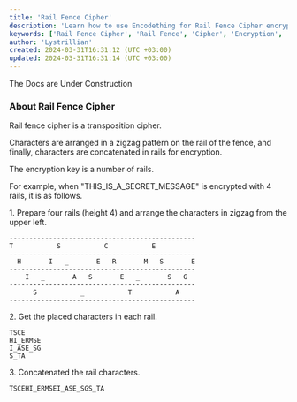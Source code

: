 ```yaml
---
title: 'Rail Fence Cipher' 
description: 'Learn how to use Encodething for Rail Fence Cipher encryption and decryption'
keywords: ['Rail Fence Cipher', 'Rail Fence', 'Cipher', 'Encryption', 'Decryption', 'Encodething']
author: 'Lystrillian'
created: 2024-03-31T16:31:12 (UTC +03:00)
updated: 2024-03-31T16:31:14 (UTC +03:00)
---
```


<Callout type="warning">
  The Docs are Under Construction
</Callout>

### About Rail Fence Cipher

Rail fence cipher is a transposition cipher.

Characters are arranged in a zigzag pattern on the rail of the fence, and finally, characters are concatenated in rails for encryption.

The encryption key is a number of rails.

For example, when "THIS\_IS\_A\_SECRET\_MESSAGE" is encrypted with 4 rails, it is as follows.

1\. Prepare four rails (height 4) and arrange the characters in zigzag from the upper left.

```
-----------------------------------------------
T           S           C           E          
-----------------------------------------------
  H       I   _       E   R       M   S       E
-----------------------------------------------
    I   _       A   S       E   _       S   G  
-----------------------------------------------
      S           _           T           A    
-----------------------------------------------
```

2\. Get the placed characters in each rail.

```
TSCE
HI_ERMSE
I_ASE_SG
S_TA
```

3\. Concatenated the rail characters.

```
TSCEHI_ERMSEI_ASE_SGS_TA
```

